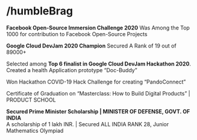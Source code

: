 # /humbleBrag

**Facebook Open-Source Immersion Challenge 2020** Was Among the Top 1000 for contribution to Facebook Open-Source Projects

**Google Cloud DevJam 2020 Champion** Secured A Rank of 19 out of 89000+

Selected among **Top 6 finalist in Google Cloud DevJam Hackathon 2020**. Created a health Application prototype “Doc-Buddy”

Won Hackathon COVID-19 Hack Challenge for creating “PandoConnect”

Certificate of Graduation on “Masterclass: How to Build Digital Products” | PRODUCT SCHOOL

**Secured Prime Minister Scholarship | MINISTER OF DEFENSE, GOVT. OF INDIA**\
A scholarship of 1 lakh INR. | Secured ALL INDIA RANK 28, Junior Mathematics Olympiad
